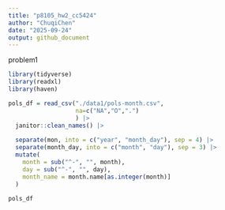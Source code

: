 ```yaml
---
title: "p8105_hw2_cc5424"
author: "ChuqiChen"
date: "2025-09-24"
output: github_document
---
```


problem1

```r

library(tidyverse)
library(readxl)
library(haven)

```

```r
pols_df = read_csv("./data1/pols-month.csv", 
                   na=c("NA","O",".") 
                   ) |>
  janitor::clean_names() |>
  
  separate(mon, into = c("year", "month_day"), sep = 4) |>
  separate(month_day, into = c("month", "day"), sep = 3) |>
  mutate(
    month = sub("^-", "", month),
    day = sub("^-", "", day),
    month_name = month.name[as.integer(month)]
  )
  
pols_df
```

